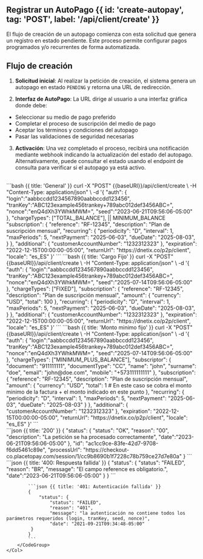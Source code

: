 
## Registrar un AutoPago {{ id: 'create-autopay', tag: 'POST', label: '/api/client/create' }}

El flujo de creación de un autopago comienza con esta solicitud que genera un registro en estado pendiente. Este proceso permite configurar pagos programados y/o recurrentes de forma automatizada.

## Flujo de creación

1. **Solicitud inicial**: Al realizar la petición de creación, el sistema genera un autopago en estado `PENDING` y retorna una URL de redirección.

2. **Interfaz de AutoPago**: La URL dirige al usuario a una interfaz gráfica donde debe:
- Seleccionar su medio de pago preferido
- Completar el proceso de suscripción del medio de pago
- Aceptar los términos y condiciones del autopago
- Pasar las validaciones de seguridad necesarias

3. **Activación**: Una vez completado el proceso, recibirá una notificación mediante webhook indicando la actualización del estado del autopago. Alternativamente, puede consultar el estado usando el endpoint de consulta para verificar si el autopago ya está activo.


<Row>
    <Col>
        <ApiReader
            path="/api/client/create"
            method="POST"
            api={props.refs}
        />
    </Col>
    <Col sticky>
        <br />
        <CodeGroup title="Solicitud" tag="POST" label="/api/client/create">
            ```bash {{ title: 'General' }}
            curl -X "POST" {{baseURl}}/api/client/create \
            -H "Content-Type: application/json" \
            -d '{
                "auth": {
                    "login":"aabbccdd1234567890aabbccdd123456",
                    "tranKey":"ABC123example456trankey+789abc012def3456ABC=",
                    "nonce":"enQ4dXh3YWhkMWM=",
                    "seed":"2023-06-21T09:56:06-05:00"
                },
                "chargeTypes": ["TOTAL_BALANCE"], || MINIMUM_BALANCE
                "subscription": {
                    "reference": "RF-12345",
                    "description": "Plan de suscripción mensual",
                    "recurring": {
                        "periodicity": "D",
                        "interval": 1,
                        "maxPeriods": 5,
                        "nextPayment": "2025-06-03",
                        "dueDate": "2025-08-03",
                    }
                },
                "additional": {
                    "customerAccountNumber": "1232312323"
                },
                "expiration": "2022-12-15T00:00:00-05:00",
                "returnUrl": "https://dnetix.co/p2p/client",
                "locale": "es_ES"
            }'
            ```
            ```bash {{ title: 'Cargo Fijo' }}
            curl -X "POST" {{baseURl}}/api/client/create \
            -H "Content-Type: application/json" \
            -d '{
                "auth": {
                    "login":"aabbccdd1234567890aabbccdd123456",
                    "tranKey":"ABC123example456trankey+789abc012def3456ABC=",
                    "nonce":"enQ4dXh3YWhkMWM=",
                    "seed":"2025-07-14T09:56:06-05:00"
                },
                "chargeTypes": ["FIXED"],
                "subscription": {
                    "reference": "RF-12345",
                    "description": "Plan de suscripción mensual",
                    "amount": {
                        "currency": "USD",
                        "total": 100
                    },
                    "recurring": {
                        "periodicity": "D",
                        "interval": 1,
                        "maxPeriods": 5,
                        "nextPayment": "2025-06-03",
                        "dueDate": "2025-08-03",
                    }
                },
                "additional": {
                    "customerAccountNumber": "1232312323"
                },
                "expiration": "2022-12-15T00:00:00-05:00",
                "returnUrl": "https://dnetix.co/p2p/client",
                "locale": "es_ES"
            }'
            ```
            ```bash {{ title: 'Monto minimo fijo' }}
            curl -X "POST" {{baseURl}}/api/client/create \
            -H "Content-Type: application/json" \
            -d '{
            "auth": {
                "login":"aabbccdd1234567890aabbccdd123456",
                "tranKey":"ABC123example456trankey+789abc012def3456ABC=",
                "nonce":"enQ4dXh3YWhkMWM=",
                "seed":"2025-07-14T09:56:06-05:00"
            },
            "chargeTypes": ["MINIMUM_PLUS_BALANCE"],
            "subscriptor": {
                "document": "911111111",
                "documentType": "CC",
                "name": "john",
                "surname": "doe",
                "email": "john@doe.com",
                "mobile": "+573111111111"
            },
            "subscription": {
                "reference": "RF-12345",
                "description": "Plan de suscripción mensual",
                "amount": {
                    "currency": "USD",
                    "total": 1 # En este caso se cobra el monto minimo de la factura + el monto indicado en este punto
                },
                "recurring": {
                    "periodicity": "D",
                    "interval": 1,
                    "maxPeriods": 5,
                    "nextPayment": "2025-06-03",
                    "dueDate": "2025-08-03"
                }
            },
            "additional": {
                "customerAccountNumber": "1232312323"
            },
            "expiration": "2022-12-15T00:00:00-05:00",
            "returnUrl": "https://dnetix.co/p2p/client",
            "locale": "es_ES"
        }'
            ```
        </CodeGroup>
    </Col>
</Row>

<Row>
    <Col>
        <ApiReader
            path="/api/client/create"
            method="POST"
            type="response"
            api={props.refs}
        />
    </Col>
    <Col sticky>
        <br />
        <CodeGroup title="Respuesta">
            ```json {{ title: '200' }}
            {
                "status": {
                    "status": "OK",
                    "reason": "00",
                    "description": "La petición se ha procesado correctamente",
                    "date":"2023-06-21T09:56:06-05:00"
               },
                "id": "ac1cc9ce-83fe-42d7-9708-f6dd5461c89e",
                "processUrl": "https://checkout-co.placetopay.com/session/1/cc9b8690b1f7228c78b759ce27d7e80a"
            }
            ```
            ```json {{ title: '400: Respuesta fallida' }}
            {
                "status": {
                    "status": "FAILED",
                    "reason": "BR",
                    "message": "El campo reference es obligatorio.",
                    "date":"2023-06-21T09:56:06-05:00"
                }
            }
            ```

            ```json {{ title: '401: Autenticación fallida' }}
            {
                "status": {
                    "status": "FAILED",
                    "reason": "401",
                    "message": "la autenticación no contiene todos los parámetros requeridos (login, tranKey, seed, nonce)",
                    "date": "2021-09-21T09:34:48-05:00"
             }
            }
            ```
        </CodeGroup>
    </Col>
</Row>

